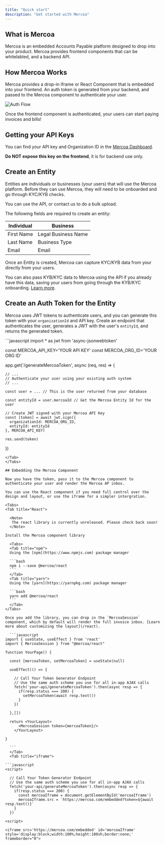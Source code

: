 ```yaml
---
title: "Quick start"
description: "Get started with Mercoa"
---
```


## What is Mercoa

Mercoa is an embedded Accounts Payable platform designed to drop into your product. 
Mercoa provides frontend components that can be whitelabled, and a backend API.

## How Mercoa Works

Mercoa provides a drop-in iframe or React Component that is embedded into your frontend.
An auth token is generated from your backend, and passed to the Mercoa component to authenticate your user.

![Auth Flow](/images/authflow.png)

Once the frontend component is authenticated, your users can start paying invoices and bills!

## Getting your API Keys

You can find your API key and Organization ID in the [Mercoa Dashboard](https://mercoa.com/dashboard/developers).

<b>Do NOT expose this key on the frontend</b>, it is for backend use only.

## Create an Entity

Entities are individuals or businesses (your users) that will use the Mercoa platform. Before they can use Mercoa, they will need to be onboarded and go through KYC/KYB checks.

You can use the API, or contact us to do a bulk upload.

The following fields are required to create an entity:

| Individual | Business            |
|------------|---------------------|
| First Name | Legal Business Name |
| Last Name  | Business Type       |
| Email      | Email               |


Once an Entity is created, Mercoa can capture KYC/KYB data from your directly from your users. 

You can also pass KYB/KYC data to Mercoa using the API if you already have this data, saving your users from going through the KYB/KYC onboarding. [Learn more](/entities).

## Create an Auth Token for the Entity

Mercoa uses JWT tokens to authenticate users, and you can generate this token with your `organizationId` and API key. 
Create an endpoint that authenticates the user, generates a JWT with the user's `entityId`, and returns the generated token.

<Tabs>
  <Tab title="node (express)">
  ```javascript
import * as jwt from 'async-jsonwebtoken'

const MERCOA_API_KEY='YOUR API KEY'
const MERCOA_ORG_ID='YOUR ORG ID'

app.get('/generateMercoaToken', async (req, res) => {

    // ...
    // Authenticate your user using your existing auth system
    // ...

    const user = ... // This is the user returned from your database

    const entityId = user.mercoaId // Get the Mercoa Entity Id for the user

    // Create JWT signed with your Mercoa API Key
    const [token] = await jwt.sign({ 
      organizationId: MERCOA_ORG_ID, 
      entityId: entityId 
    }, MERCOA_API_KEY)

    res.send(token)

})
  ```
  </Tab>
</Tabs>

## Embedding the Mercoa Component

Now you have the token, pass it to the Mercoa component to authenticate your user and render the Mercoa AP inbox.

You can use the React component if you need full control over the design and layout, or use the iframe for a simpler intergration.

<Tabs>
  <Tab title="React">

    <Note>
     The react library is currently unreleased. Please check back soon!
    </Note>

  Install the Mercoa component library

    <Tabs>
    <Tab title="npm">
    Using the [npm](https://www.npmjs.com) package manager

    ```bash
    npm i --save @mercoa/react
    ```
    </Tab>
    <Tab title="yarn">
    Using the [yarn](https://yarnpkg.com) package manager
    
    ```bash
    yarn add @mercoa/react
    ```
    </Tab>
  </Tabs>

  Once you add the library, you can drop in the `MercoaSession` component, which by default will render the full invoice inbox. [Learn more about customizing the layout](/react). 

    ```javascript
  import { useState, useEffect } from 'react'
  import { MercoaSession } from "@mercoa/react"

  function YourPage() {

    const [mercoaToken, setMercoaToken] = useState(null)

    useEffect(() => {

      // Call Your Token Generator Endpoint
      // Use the same auth scheme you use for all in-app AJAX calls
      fetch('your-api/generateMercoaToken').then(async resp => {
        if(resp.status === 200) {
          setMercoaToken(await resp.text())
        }
      })

    },[])

    return <YourLayout>
        <MercoaSession token={mercoaToken}/>
      </YourLayout>

  }

    ```
    </Tab>
    <Tab title="iframe">

  ```javascript
<script>
    
    // Call Your Token Generator Endpoint
    // Use the same auth scheme you use for all in-app AJAX calls
    fetch('your-api/generateMercoaToken').then(async resp => {
      if(resp.status === 200) {
        const mercoaIframe = document.getElementById('mercoaIframe')
        mercoaIframe.src = `https://mercoa.com/embedded?token=${await resp.text()}`
      }
    })

<script>
  
<iframe src='https://mercoa.com/embedded' id='mercoaIframe' style='display:block;width:100%;height:100vh;border:none;' frameborder="0">
  ```
  </Tab>
</Tabs>


